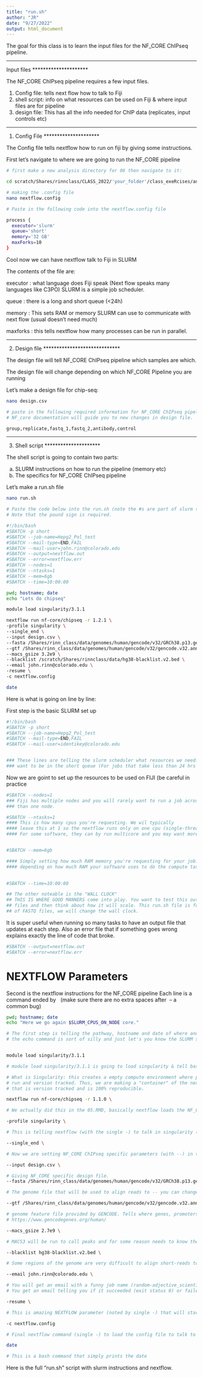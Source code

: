 ```yaml
---
title: "run.sh"
author: "JR"
date: "9/27/2022"
output: html_document
---
```


The goal for this class is to learn the input files for the NF_CORE ChIPseq pipeline.

*********************
Input files
*********************

The NF_CORE ChIPseq pipeline requires a few input files.

1) Config file:  tells next flow how to talk to Fiji
2) shell script: info on what resources can be used on Fiji & where input files are for pipeline
3) design file: This has all the info needed for ChIP data (replicates, input controls etc)

*********************
1. Config File
*********************

The Config file tells nextflow how to run on fiji by giving some instructions.

First let's navigate to where we are going to run the NF_CORE pipeline

```bash

# first make a new analysis directory for 06 then navigate to it:

cd scratch/Shares/rinnclass/CLASS_2022/'your_folder'/class_exeRcises/analysis/06_CHIPSEQ

# making the .config file
nano nextflow.config

# Paste in the following code into the nextflow.config file

process {
  executor='slurm'
  queue='short'
  memory='32 GB'
  maxForks=10
}

```
Cool now we can have nextflow talk to Fiji in SLURM

The contents of the file are:

executor : what language does Fiji speak (Next flow speaks many languages like C3PO)
SLURM is a simple job scheduler.

queue : there is a long and short queue (<24h)

memory : This sets RAM or memory SLURM can use to communicate
with next flow (usual doesn't need much)

maxforks : this tells nextflow how many processes can be run in parallel.


*****************************
2. Design file 
*****************************

The design file will tell NF_CORE ChIPseq pipeline which samples are which.

The design file will change depending on which NF_CORE Pipeline you are running

Let's make a design file for chip-seq:

```bash

nano design.csv

# paste in the following required information for NF_CORE ChIPseq pipeline
# NF_core documentation will guide you to new changes in design file.

group,replicate,fastq_1,fastq_2,antibody,control

```


*********************
3. Shell script 
*********************

The shell script is going to contain two parts:

a) SLURM instructions on how to run the pipeline (memory etc)
b) The specifics for NF_CORE ChIPseq pipeline

Let's make a run.sh file

```bash

nano run.sh

# Paste the code below into the run.sh (note the #s are part of slurm speak)
# Note that the pound sign is required.

#!/bin/bash
#SBATCH -p short
#SBATCH --job-name=Hepg2_Pol_test
#SBATCH --mail-type=END,FAIL
#SBATCH --mail-user=john.rinn@colorado.edu
#SBATCH --output=nextflow.out
#SBATCH --error=nextflow.err
#SBATCH --nodes=1
#SBATCH --ntasks=1
#SBATCH --mem=6gb
#SBATCH --time=10:00:00

pwd; hostname; date
echo "Lets do chipseq"

module load singularity/3.1.1

nextflow run nf-core/chipseq -r 1.2.1 \
-profile singularity \
--single_end \
--input design.csv \
--fasta /Shares/rinn_class/data/genomes/human/gencode/v32/GRCh38.p13.genome.fa \
--gtf /Shares/rinn_class/data/genomes/human/gencode/v32/gencode.v32.annotation.gtf \
--macs_gsize 3.2e9 \
--blacklist /scratch/Shares/rinnclass/data/hg38-blacklist.v2.bed \
--email john.rinn@colorado.edu \
-resume \
-c nextflow.config

date

```

Here is what is going on line by line:

First step is the basic SLURM set up

```bash
#!/bin/bash
#SBATCH -p short
#SBATCH --job-name=Hepg2_Pol_test
#SBATCH --mail-type=END,FAIL
#SBATCH --mail-user=identikey@colorado.edu


### These lines are telling the slurm scheduler what resources we need. Here we're saying we
### want to be in the short queue (For jobs that take less than 24 hrs to run. Name of the job, who to email etc...

```

Now we are goint to set up the resources to be used on FIJI (be careful in practice

```bash
#SBATCH --nodes=1
### Fiji has multiple nodes and you will rarely want to run a job across more 
### than one node. 

#SBATCH --ntasks=1
#### This is how many cpus you're requesting. We wil typically
#### leave this at 1 so the nextflow runs only on one cpu (single-threaded). 
#### For some software, they can by run multicore and you may want more that one cpu.


#SBATCH --mem=6gb

#### Simply setting how much RAM memory you're requesting for your job. This is an important consideration
#### depending on how much RAM your software uses to do the compute task.
  

#SBATCH --time=10:00:00

## The other noteable is the "WALL CLOCK" 
## THIS IS WHERE GOOD MANNERS come into play. You want to test this out on a few
## files and then think about how it will scale. This run.sh file is for thousadnds
## of FASTQ files, we will change the wall clock.

```

It is super useful when running so many tasks to have
an output file that updates at each step.
Also an error file that if something goes wrong explains exactly
the line of code that broke.

```bash

#SBATCH --output=nextflow.out
#SBATCH --error=nextflow.err

```


# NEXTFLOW Parameters 
Second is the nextflow instructions for the NF_CORE pipeline
Each line is a command ended by \ 
(make sure there are no extra spaces after \ -- a common bug)

```BASH

pwd; hostname; date
echo "Here we go again $SLURM_CPUS_ON_NODE core."

# The first step is telling the pathway, hostname and date of where and when job was run.
# the echo command is sort of silly and just let's you know the SLURM set up was successful!


module load singularity/3.1.1

# module load singularity/3.1.1 is going to load singularity & tell bash to use singularity.

# What is Singularity: this creates a empty compute environment where packages can be installed,
# run and version tracked. Thus, we are making a "container" of the nextflow pipeline
# that is version tracked and is 100% reproducible.

nextflow run nf-core/chipseq -r 1.1.0 \

# We actually did this in the 05.RMD, basically nextflow loads the NF_CORE pipeline fresh each time.

-profile singularity \

# This is telling nextflow (with the single -) to talk in singularity (others could be docker etc)

--single_end \

# Now we are setting NF_CORE ChIPseq specific parameters (with --) in this case the data is single-end reads

--input design.csv \

# Giving NF_CORE specific design file. 
--fasta /Shares/rinn_class/data/genomes/human/gencode/v32/GRCh38.p13.genome.fa \

# The genome file that will be used to align reads to -- you can change to any species.

--gtf /Shares/rinn_class/data/genomes/human/gencode/v32/gencode.v32.annotation.gtf \

# genome feature file provided by GENCODE. Tells where genes, promoters etc are in .GTF format.
# https://www.gencodegenes.org/human/

--macs_gsize 2.7e9 \

# MACS3 will be run to call peaks and for some reason needs to know the genome size :)

--blacklist hg38-blacklist.v2.bed \

# Some regions of the genome are very difficult to align short-reads to so they are flagged out

--email john.rinn@colorado.edu \

# You will get an email with a funny job name (random-adjective_scientist-name)
# You get an email telling you if it succeeded (exit status 0) or failed (exit status 1)

-resume \

# This is amazing NEXTFLOW parameter (noted by single -) that will start right where you left off!

-c nextflow.config

# Final nextflow command (single -) to load the config file to talk to slurm

date

# This is a bash command that simply prints the date
```

Here is the full "run.sh" script with slurm instructions and nextflow.

```bash



```


```r

```

